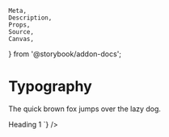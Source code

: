 	Meta,
	Description,
	Props,
	Source,
	Canvas,
} from '@storybook/addon-docs';

<Meta title="SUI/Components/Typography" />

<div className="csb-page">
	<div className="csb-heading">
		<div className="csb-content">
			<h1 className="csb-page__title">Typography</h1>
		</div>
	</div>
	<div className="csb-content">
		<p>The quick brown fox jumps over the lazy dog.</p>
		<Source
			language="html"
			dark
			format={false}
			code={dedent`
			<h1 class="sui-heading sui-heading--one">Heading 1</h1>
			`}
		/>
	</div>
</div>
